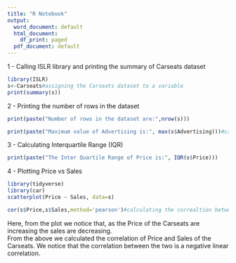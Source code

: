 ---
title: "R Notebook"
output:
  word_document: default
  html_document:
    df_print: paged
  pdf_document: default
---


1 - Calling ISLR library and printing the summary of Carseats dataset
```{r}
library(ISLR)
s<-Carseats#assigning the Carseats dataset to a variable
print(summary(s))
```

2 - Printing the number of rows in the dataset
```{r}
print(paste("Number of rows in the dataset are:",nrow(s)))

print(paste("Maximum value of Advertising is:", max(s$Advertising)))#calculating the maximum value of the Advertising column
```
3 - Calculating Interquartile Range (IQR)
```{r}
print(paste("The Inter Quartile Range of Price is:", IQR(s$Price)))
```
4 - Plotting Price vs Sales

```{r}
library(tidyverse)
library(car)
scatterplot(Price ~ Sales, data=s)

cor(s$Price,s$Sales,method='pearson')#calculating the correaltion between Price and Sales
```
Here, from the plot we notice that, as the Price of the Carseats are increasing the sales are decreasing.\
From the above we calculated the correlation of Price and Sales of the Carseats. We notice that the correlation between the two is a negative linear correlation.
